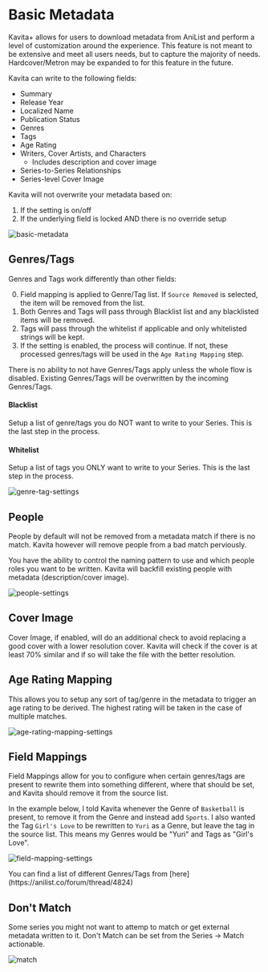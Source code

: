 
# Basic Metadata

Kavita+ allows for users to download metadata from AniList and perform a level of customization around the experience. This feature is not meant to be extensive and meet all users needs, but 
to capture the majority of needs. Hardcover/Metron may be expanded to for this feature in the future. 

Kavita can write to the following fields:
- Summary
- Release Year
- Localized Name
- Publication Status
- Genres
- Tags
- Age Rating
- Writers, Cover Artists, and Characters
  - Includes description and cover image
- Series-to-Series Relationships
- Series-level Cover Image

Kavita will not overwrite your metadata based on:
1. If the setting is on/off
2. If the underlying field is locked AND there is no override setup


![basic-metadata](../../public/kavita+/metadata/basic-metadata.png "basic-metadata")


## Genres/Tags
Genres and Tags work differently than other fields:

0. Field mapping is applied to Genre/Tag list. If `Source Removed` is selected, the item will be removed from the list.
1. Both Genres and Tags will pass through Blacklist list and any blacklisted items will be removed.
2. Tags will pass through the whitelist if applicable and only whitelisted strings will be kept.
3. If the setting is enabled, the process will continue. If not, these processed genres/tags will be used in the `Age Rating Mapping` step.

There is no ability to not have Genres/Tags apply unless the whole flow is disabled. Existing Genres/Tags will be overwritten by the incoming Genres/Tags. 


#### Blacklist
Setup a list of genre/tags you do NOT want to write to your Series. This is the last step in the process.

#### Whitelist
Setup a list of tags you ONLY want to write to your Series. This is the last step in the process.

![genre-tag-settings](../../public/kavita+/metadata/genre-tag-settings.png "genre-tag-settings")



## People
People by default will not be removed from a metadata match if there is no match. Kavita however will remove people from a bad match perviously.

You have the ability to control the naming pattern to use and which people roles you want to be written. Kavita will backfill existing people with metadata (description/cover image). 

![people-settings](../../public/kavita+/metadata/people-settings.png "people-settings")

## Cover Image
Cover Image, if enabled, will do an additional check to avoid replacing a good cover with a lower resolution cover. Kavita will check if the cover is at least 70% similar and if so will take the file with the better resolution.

## Age Rating Mapping
This allows you to setup any sort of tag/genre in the metadata to trigger an age rating to be derived. The highest rating will be taken in the case of multiple matches.

![age-rating-mapping-settings](../../public/kavita+/metadata/age-rating-mapping-settings.png "age-rating-mapping-settings")

## Field Mappings
Field Mappings allow for you to configure when certain genres/tags are present to rewrite them into something different, where that should be set, and Kavita should remove it from the source list.

In the example below, I told Kavita whenever the Genre of `Basketball` is present, to remove it from the Genre and instead add `Sports`. 
I also wanted the Tag `Girl's Love` to be rewritten to `Yuri` as a Genre, but leave the tag in the source list. This means my Genres would be "Yuri" and Tags as "Girl's Love".

![field-mapping-settings](../../public/kavita+/metadata/field-mapping-settings.png "field-mapping-settings")

<Callout type="info">
	You can find a list of different Genres/Tags from [here](https://anilist.co/forum/thread/4824)
</Callout>

## Don't Match
Some series you might not want to attemp to match or get external metadata written to it. Don't Match can be set from the Series -> Match actionable. 

![match](../../public/kavita+/metadata/match.png "match")